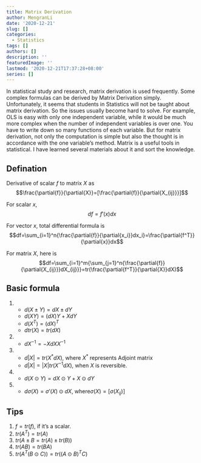 ```yaml
---
title: Matrix Derivation
author: MengranLi
date: '2020-12-21'
slug: []
categories:
  - Statistics
tags: []
authors: []
description: ''
featuredImage: ''
lastmod: '2020-12-21T17:37:28+08:00'
series: []
---
```



In statistical study and research, matrix derivation is used frequently. Some complex formulas can be derived by Matrix Derivation simply. Unfortunately, it seems that students in Statistics will not be taught about matrix derivation. So the issues usually become hard to solve. For example, OLS is easy with only one independent variable, while it would be much more complex when the number of independent variables is over one. You have to write down so many functions of each variable. But for matrix derivation, not only the computation is simple but also the thought is in accordance with the one variable's method. Matrix is a useful tools in statistical. I have learned several materials about it and sort the knowledge.


## Defination

Derivative of scalar $f$ to matrix $X$ as
$$\frac{\partial{f}}{\partial{X}}=[\frac{\partial{f}}{\partial{X_{ij}}}]$$

For scalar $x$, $$df=f'(x)dx$$

For vector $x$, total differential formula is
$$df=\sum_{i=1}^n{\frac{\partial{f}}{\partial{x_i}}dx_i}=\frac{\partial{f^T}}{\partial{x}}dx$$

For matrix $X$, here is
$$df=\sum_{i=1}^m{\sum_{j=1}^n{\frac{\partial{f}}{\partial{X_{ij}}}dX_{ij}}}=tr(\frac{\partial{f^T}}{\partial{X}}dX)$$

## Basic formula

1. 
    - $d(X\pm{Y})=dX\pm{dY}$
    - $d(XY)=(dX)Y+XdY$
    - $d(X^T)=(dX)^T$
    - $dtr(X)=tr(dX)$

2. 
    - $dX^{-1}=-XdXX^{-1}$

3.  
    - $d|X|=tr(X^{*}dX)$, where $X^*$ represents Adjoint matrix
    - $d|X|=|X|tr(X^{-1}dX)$, when $X$ is reversible.
4.  
    - $d(X\odot{Y})=dX\odot{Y}+X\odot{dY}$
5.  
    - $d\sigma(X)=\sigma'(X)\odot{dX}$, where$\sigma(X)=[\sigma(X_{ij})]$
    
## Tips
1. $f=tr(f)$, if it's a scalar.
2. $tr(A^T)=tr(A)$
3. $tr(A\pm{B}=tr(A)\pm{tr(B)})$
4. $tr(AB)=tr(BA)$
5. $tr(A^T(B\odot{C}))=tr((A\odot{B})^TC)$





